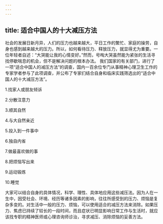 ```yaml
---
---
---
```

title: 适合中国人的十大减压方法
---



社会的发展日新月异，人们的压力也越来越大，平日工作的繁忙、家庭的操劳，自身也感到越来越大的压力。所以，如何看待压力、释放压力，就显得尤为重要。一位年轻者自述：“大哭能让我的心情变好。”然而，号啕大哭虽然能为紧张的生活寻找停歇喘息的机会，但不是解决问题的根本办法。 我们国家的有关部门，进行了一项“适合中国人的减压方法”的调查，国内一百余位专门从事精神心理卫生工作的专家学者参与了此项调查，并公布了专家们结合自身和临床实践筛选出的“适合中国人的十大减压方法”。

1.找家人或朋友倾诉

2.分散注意力

3.顺其自然

4.与大自然亲近

5.投入到一件事中

6.独自内省

7.做最喜欢做的事

8.把烦恼写出来

9.运动锻炼

10.睡觉

大家可以结合自身的具体情况，科学、理性、具体地应用这些减压法。因为人在一生中，因受社会、环境、经历等诸多因素的影响，往往所感受到的压力、烦恼是复杂多变的。对生活中一般的压力、烦恼，可以使用适合的减压方法来消除。如果压力、焦虑已持续了较长的一段时间，而且症状已明显影响日常工作与生活时，就应该找专职的精神医师或心理咨询师诊治，寻求减压、消除烦恼的妥善方法。